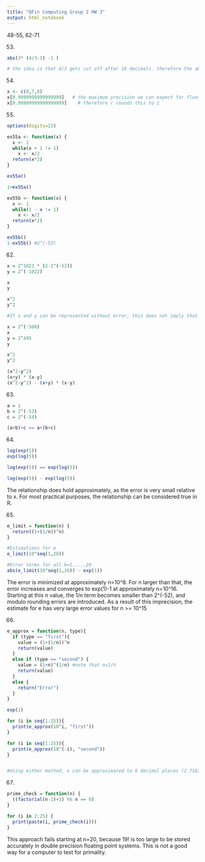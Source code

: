 ```yaml
---
title: "QFin Computing Group 2 HW 3"
output: html_notebook
---
```


48-55, 62-71

53. 
```r
abs(3* (4/3-1) -1 )

# the idea is that 4/3 gets cut off after 16 decimals. therefore the absolute value results in not being 0, but the smallest possible number. this works in IEEE 754 double precision 
```

54.
```r
x <- c(0,7,8)
x[0.9999999999999999]   # the maximum precision we can expect for floating point computations is 16 decimal digits after the comma. 
x[0.99999999999999999]    # therefore r rounds this to 1
```

55.
```r
options(digits=22)

ex55a <- function(x) {
  x <- 1
  while(x + 1 != 1)
    x <- x/2
  return(x*2)
}

ex55a()

1+ex55a()

ex55b <- function(x) {
  x <- 1
  while(1 - x != 1)
    x <- x/2
  return(x*2)
}

ex55b()
1-ex55b() #2^(-53)

```


62.
```r
x = 2^1023 * (2-2^(-52))
y = 2^(-1022)

x
y

x^2
y^2

#If x and y can be represented without error, this does not imply that x^2 and y^2 also can be represented without error.

x = 2^(-500)
x
y = 2^495
y

x^2
y^2

(x^2-y^2)
(x+y) * (x-y)
(x^2-y^2) - (x+y) * (x-y)

```


63.
```r
a = 1
b = 2^(-53)
c = 2^(-54)

(a+b)+c == a+(b+c)
```

64.
```r
log(exp(5)) 
exp(log(5))

log(exp(5)) == exp(log(5)) 

log(exp(5)) - exp(log(5))
```
The relationship does hold approximately, as the error is very small relative to x. For most practical purposes, the relationship can be considered true in R.


65.
```r
e_limit = function(n) {
  return((1+(1/n))^n)
}

#Estimations for e
e_limit(10^seq(1,20))

#Error terms for all k=1,...,20
abs(e_limit(10^seq(1,20)) - exp(1))
```
The error is minimized at approximately n=10^8. For n larger than that, the error increases and converges to exp(1)-1 at approximately n=10^16. Starting at this n value, the 1/n term becomes smaller than 2^(-52), and modulo rounding errors are introduced. As a result of this imprecision, the estimate for e has very large error values for n >= 10^15 


66.
```r
e_approx = function(n, type){
  if (type == "first"){
    value = (1+(1/n))^n
    return(value)
  }
  else if (type == "second") {
    value = (1+n)^(1/n) #note that n=1/h
    return(value)
  }
  else {
    return("Error")
  }
}

exp(1)

for (i in seq(1:25)){
  print(e_approx(10^i, "first"))
}

for (i in seq(1:25)){
  print(e_approx(10^(-i), "second"))
}


#Using either method, e can be approximated to 6 decimal places (2.718282).
```

67.
```r
prime_check = function(n) {
  ((factorial(n-1)+1) %% n == 0)
}

for (i in 2:25) {
  print(paste(i, prime_check(i)))
}
```
This approach fails starting at n=20, because 19! is too large to be stored accurately in double precision floating point systems. This is not a good way for a computer to test for primality. 

